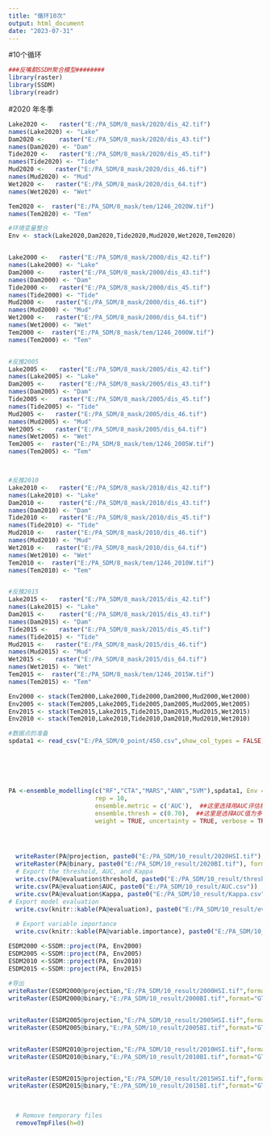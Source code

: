 ```yaml
---
title: "循环10次"
output: html_document
date: "2023-07-31"
---
```



#10个循环
```r
###反嘴鹬SSDM聚合模型########
library(raster)
library(SSDM)
library(readr)
```

#2020 年冬季
```r


Lake2020 <-   raster("E:/PA_SDM/8_mask/2020/dis_42.tif")
names(Lake2020) <- "Lake"
Dam2020 <-    raster("E:/PA_SDM/8_mask/2020/dis_43.tif")
names(Dam2020) <- "Dam"
Tide2020 <-   raster("E:/PA_SDM/8_mask/2020/dis_45.tif")
names(Tide2020) <- "Tide"
Mud2020 <-   raster("E:/PA_SDM/8_mask/2020/dis_46.tif")
names(Mud2020) <- "Mud"
Wet2020 <-   raster("E:/PA_SDM/8_mask/2020/dis_64.tif")
names(Wet2020) <- "Wet"

Tem2020 <-  raster("E:/PA_SDM/8_mask/tem/1246_2020W.tif")
names(Tem2020) <- "Tem"

#环境变量整合
Env <- stack(Lake2020,Dam2020,Tide2020,Mud2020,Wet2020,Tem2020) 


Lake2000 <-   raster("E:/PA_SDM/8_mask/2000/dis_42.tif")
names(Lake2000) <- "Lake"
Dam2000 <-    raster("E:/PA_SDM/8_mask/2000/dis_43.tif")
names(Dam2000) <- "Dam"
Tide2000 <-   raster("E:/PA_SDM/8_mask/2000/dis_45.tif")
names(Tide2000) <- "Tide"
Mud2000 <-   raster("E:/PA_SDM/8_mask/2000/dis_46.tif")
names(Mud2000) <- "Mud"
Wet2000 <-   raster("E:/PA_SDM/8_mask/2000/dis_64.tif")
names(Wet2000) <- "Wet"
Tem2000 <-  raster("E:/PA_SDM/8_mask/tem/1246_2000W.tif")
names(Tem2000) <- "Tem" 


#反推2005
Lake2005 <-   raster("E:/PA_SDM/8_mask/2005/dis_42.tif")
names(Lake2005) <- "Lake"
Dam2005 <-    raster("E:/PA_SDM/8_mask/2005/dis_43.tif")
names(Dam2005) <- "Dam"
Tide2005 <-   raster("E:/PA_SDM/8_mask/2005/dis_45.tif")
names(Tide2005) <- "Tide"
Mud2005 <-   raster("E:/PA_SDM/8_mask/2005/dis_46.tif")
names(Mud2005) <- "Mud"
Wet2005 <-   raster("E:/PA_SDM/8_mask/2005/dis_64.tif")
names(Wet2005) <- "Wet"
Tem2005 <-  raster("E:/PA_SDM/8_mask/tem/1246_2005W.tif")
names(Tem2005) <- "Tem" 



#反推2010
Lake2010 <-   raster("E:/PA_SDM/8_mask/2010/dis_42.tif")
names(Lake2010) <- "Lake"
Dam2010 <-    raster("E:/PA_SDM/8_mask/2010/dis_43.tif")
names(Dam2010) <- "Dam"
Tide2010 <-   raster("E:/PA_SDM/8_mask/2010/dis_45.tif")
names(Tide2010) <- "Tide"
Mud2010 <-   raster("E:/PA_SDM/8_mask/2010/dis_46.tif")
names(Mud2010) <- "Mud"
Wet2010 <-   raster("E:/PA_SDM/8_mask/2010/dis_64.tif")
names(Wet2010) <- "Wet"
Tem2010 <-  raster("E:/PA_SDM/8_mask/tem/1246_2010W.tif")
names(Tem2010) <- "Tem" 


#反推2015
Lake2015 <-   raster("E:/PA_SDM/8_mask/2015/dis_42.tif")
names(Lake2015) <- "Lake"
Dam2015 <-    raster("E:/PA_SDM/8_mask/2015/dis_43.tif")
names(Dam2015) <- "Dam"
Tide2015 <-   raster("E:/PA_SDM/8_mask/2015/dis_45.tif")
names(Tide2015) <- "Tide"
Mud2015 <-   raster("E:/PA_SDM/8_mask/2015/dis_46.tif")
names(Mud2015) <- "Mud"
Wet2015 <-   raster("E:/PA_SDM/8_mask/2015/dis_64.tif")
names(Wet2015) <- "Wet"
Tem2015 <-  raster("E:/PA_SDM/8_mask/tem/1246_2015W.tif")
names(Tem2015) <- "Tem" 

Env2000 <- stack(Tem2000,Lake2000,Tide2000,Dam2000,Mud2000,Wet2000) 
Env2005 <- stack(Tem2005,Lake2005,Tide2005,Dam2005,Mud2005,Wet2005) 
Env2015 <- stack(Tem2015,Lake2015,Tide2015,Dam2015,Mud2015,Wet2015) 
Env2010 <- stack(Tem2010,Lake2010,Tide2010,Dam2010,Mud2010,Wet2010) 

#数据点的准备  
spdata1 <- read_csv("E:/PA_SDM/0_point/450.csv",show_col_types = FALSE)






PA <-ensemble_modelling(c("RF","CTA","MARS","ANN","SVM"),spdata1, Env = Env, Xcol = "E",Ycol = "N", PA = NULL, thresh = 1001, axes.metric = 'Pearson',
                        rep = 10, 
                        ensemble.metric = c('AUC'),  ##这里选择用AUC评估模拟情况
                        ensemble.thresh = c(0.70),  ##这里是选择AUC值为多少以下的模型不纳入最后的结果
                        weight = TRUE, uncertainty = TRUE, verbose = TRUE, GUI = FALSE)




  writeRaster(PA@projection, paste0("E:/PA_SDM/10_result/2020HSI.tif"), format="GTiff")
  writeRaster(PA@binary, paste0("E:/PA_SDM/10_result/2020BI.tif"), format="GTiff")
  # Export the threshold, AUC, and Kappa
  write.csv(PA@evaluation$threshold, paste0("E:/PA_SDM/10_result/threshold.csv"))
  write.csv(PA@evaluation$AUC, paste0("E:/PA_SDM/10_result/AUC.csv"))
  write.csv(PA@evaluation$Kappa, paste0("E:/PA_SDM/10_result/Kappa.csv"))
# Export model evaluation
  write.csv(knitr::kable(PA@evaluation), paste0("E:/PA_SDM/10_result/evaluation.csv"))
  
  # Export variable importance
  write.csv(knitr::kable(PA@variable.importance), paste0("E:/PA_SDM/10_result/variable_importance.csv"))

ESDM2000 <-SSDM::project(PA, Env2000)
ESDM2005 <-SSDM::project(PA, Env2005)
ESDM2010 <-SSDM::project(PA, Env2010)
ESDM2015 <-SSDM::project(PA, Env2015)
 
#导出
writeRaster(ESDM2000@projection,"E:/PA_SDM/10_result/2000HSI.tif",format="GTiff")
writeRaster(ESDM2000@binary,"E:/PA_SDM/10_result/2000BI.tif",format="GTiff")


writeRaster(ESDM2005@projection,"E:/PA_SDM/10_result/2005HSI.tif",format="GTiff")
writeRaster(ESDM2005@binary,"E:/PA_SDM/10_result/2005BI.tif",format="GTiff")


writeRaster(ESDM2010@projection,"E:/PA_SDM/10_result/2010HSI.tif",format="GTiff")
writeRaster(ESDM2010@binary,"E:/PA_SDM/10_result/2010BI.tif",format="GTiff")


writeRaster(ESDM2015@projection,"E:/PA_SDM/10_result/2015HSI.tif",format="GTiff")
writeRaster(ESDM2015@binary,"E:/PA_SDM/10_result/2015BI.tif",format="GTiff")
  

  
  # Remove temporary files
  removeTmpFiles(h=0)

```


